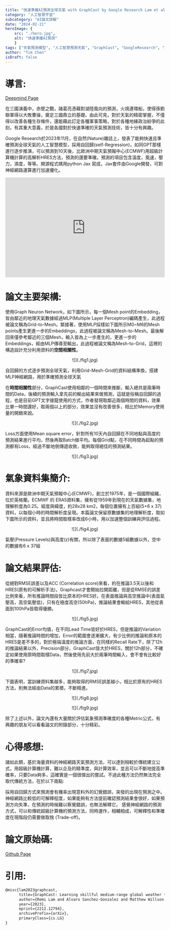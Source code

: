 ```yaml
---
title: "快速準確AI預測全球天氣 with GraphCast by Google Research Lam et al."
category: "人工智慧宇宙"
subcategory: "AI論文詳解"
date: "2024-02-21"
heroImage: { 
    src: "./hero.jpg",
    alt: "快速準確AI預測"
    }
tags: ["天氣預測模型", "人工智慧預測天氣", "GraphCast", "GoogleResearch", "AI論文詳解", "SelfRegression", "GraphNeuronNetwork", "GNN", "Jax", "SourceCode", "github", "OpenSource", "HRES", "Google", "數據", "3A", "天氣", "Alexa", "神經", "回歸", "論文", "地緣政治", "輸入"]
author: "Tim Chen"
isDraft: false
---
```

# 導言:
[Deepmind Page](https://deepmind.google/discover/blog/graphcast-ai-model-for-faster-and-more-accurate-global-weather-forecasting/)

在三國演義中，赤壁之戰，諸葛亮憑藉對湖陸風向的預測，火燒連環船，使得孫劉聯軍得以大敗曹操，奠定三國鼎立的基礎。由此可見，對於天氣的精密掌握，不僅得以改善各種生存條件，還能藉此訂定各種軍事策略，對於各種地緣政治紛爭的此刻，有其重大意義，於是各國對於快速準確的天氣預測技術，皆十分有興趣。

Google Research於2023年11月，在自然(Nature)雜誌上，發表了能夠快速且準確預測全球天氣的人工智慧模型，採用自回歸(self-Regression)，如同GPT那樣進行逐步推演，可以預測到10天後，比歐洲中期天氣預報中心(ECMWF)用超級計算機計算的高解析HRES方法，預測的還要準確。預測的項目包含溫度，風速，壓力，濕度，等等。開源程式碼用python Jax 寫成，Jax套件由Google開發，可對神經網路運算進行加速優化。

<p align="center"><iframe width="100%" height="315" src="https://www.youtube.com/embed/Q6fOlW-Y_Ss" frameborder="0" allow="accelerometer; autoplay; clipboard-write; encrypted-media; gyroscope; picture-in-picture" allowfullscreen></iframe></p>

# 論文主要架構:
使用Graph Neuron Network，如下圖所示，每一個Mesh point的Embedding，皆由鄰近的地理天氣數據經過MLP(Multiple Layer Perceptron)編碼產生，此過程被論文稱為Grid-to-Mesh。緊接著，使用MLP採樣如下圖所示M0~M6的Mesh points產生更進一步的Embeddings，此過程被論文稱為Mesh-to-Mesh。最後解回來僅參考鄰近的三個Mesh，輸入皆為上一步產生的，更進一步的Embeddings，經由MLP傳導至輸出，此過程被論文稱為Mesh-to-Grid，這裡的構造設計充分利用資料的**空間相關性**。

<p align="center">![](./fig1.jpg)</p>
<figcaption>自回歸的方式逐步預測全球天氣，利用Grid-Mesh-Grid的資料結構準換，搭建MLP神經網路，用於準確預測全球天氣</figcaption>

在**時間相關性**部分，GraphCast使用相鄰的一個時間來推斷，輸入總共是兩筆時間的Data，後續的預測輸入拿先前的輸出結果來做預測，這就是俗稱自回歸的過程，也是目前GPT文字接龍使用的方式，作者發現取鄰近兩個時間的資料，效果比單一時間還好，取兩個以上的部分，效果並沒有改善很多，相比於Memory使用量的開銷來說。

<p align="center">![](./fig2.jpg)</p>

Loss方面使用Mean square error，針對所有10天內自回歸在不同地點與高度的預測結果進行平均，然後再取Batch做平均。每個Grid點，在不同時間為起點的預測都有Loss，經過不斷地倒傳遞收斂，能夠取得絕佳的預測結果。

<p align="center">![](./fig3.jpg)</p>

# 氣象資料集簡介:
資料來源是歐洲中期天氣預報中心(ECMWF)，創立於1975年，是一個國際組織，位於英格蘭。ECMWF 的 ERA5資料集，擁有從1959年到現在的天氣數據集，地理解析度為0.25。經度與緯度，約28x28 km2，每個位置擁有上百組(5+6 x 37)資料，以每個小時的時間解析度呈現。本篇論文保留原數據集的地理解析度，取如下圖所示的資料，並且將時間取樣率改成6小時，用以加速整個訓練與評估過程。

<p align="center">![](./fig4.jpg)</p>
<figcaption>氣壓(Pressure Levels)與高度(z)有關，所以除了表面的數據5組數據以外，空中的數據有6 x 37組</figcaption>

# 論文結果評估:
從絕對RMSE誤差以及ACC (Correlation score)來看，約在推論3.5天以後和HRES(原有的可解析手法)，Graphcast才會開始拉開距離，但是從RMSE的誤差比例來看，所有推論時間段皆比原本的HRES好。在表面推論與高空推論中(表面氣壓高，高空氣壓低)，只有在極度高空(50hPa)，推論結果會輸給HRES，其他從表面到100hPa皆取得優勝。

<p align="center">![](./fig5.jpg)</p>

GraphCast的Error均值，在不同Lead Time皆好於HRES，但是推論的Variation相當，隨著推論時間的增加，Error的範圍會逐漸擴大，有少比例的推論和原本的HRES是差不多的，對於極端溫度的推論方面，在同樣的Recall Rate下，除了12h的推論結果以外，Precision部分，GraphCast皆大於HRES，關於12h部分，不確定如果使用原時間取樣Data，然後使用先前大於兩筆時間輸入，會不會有比較好的準確率?

<p align="center">![](./fig7.jpg)</p>

下圖表明，當訓練資料集越多，能夠取得的RMSE誤差越小，相比於原有的HRES方法，則無法經由Data的累積，不斷精進。

<p align="center">![](./fig8.jpg)</p>
<p align="center">![](./fig9.jpg)</p>

除了上述以外，論文內還有大量關於評估氣象預測準確度的各種Metric公式，有興趣的朋友可以看看論文的附錄部分，十分精彩。

# 心得感想:
諸如此類，基於海量資料的神經網路天氣預測方法，可以達到相較於傳統建立公式，用超級計算機計算，難以企及的精準度，與計算效率，並且可以不斷地提高準確率，只要Data夠多，這確實是一個很傑出的嘗試。不過此種方法仍然無法完全取代傳統方法，在於以下兩點:

採用自回歸方式來預測會有機率出現意料外的幻覺錯誤，突發的出現在預測之中。
神經網路比較低的可解釋程度，如果能夠有方法提前確認預測結果會很好，如果預測方向失準，在預測的時候難以察覺錯誤，也無法解釋它。
感覺神經網路的預測方式，可以和傳統超級計算機的預測方法，同時運作，相輔相成，可解釋性和準確度在現階段仍需要做取捨 (Trade-off)。

# 論文原始碼:
[Github Page](https://github.com/google-deepmind/graphcast)

# 引用:
```markdown
@misc{lam2023graphcast,
      title={GraphCast: Learning skillful medium-range global weather forecasting}, 
      author={Remi Lam and Alvaro Sanchez-Gonzalez and Matthew Willson and Peter Wirnsberger and Meire Fortunato and Ferran Alet and Suman Ravuri and Timo Ewalds and Zach Eaton-Rosen and Weihua Hu and Alexander Merose and Stephan Hoyer and George Holland and Oriol Vinyals and Jacklynn Stott and Alexander Pritzel and Shakir Mohamed and Peter Battaglia},
      year={2023},
      eprint={2212.12794},
      archivePrefix={arXiv},
      primaryClass={cs.LG}
}
```